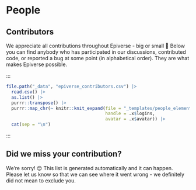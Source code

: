 # People

<!-- ## Team -->

## Contributors

We appreciate all contributions throughout Epiverse - big or small 💜 Below you can find anybody who has participated in our discussions, contributed code, or reported a bug at some point (in alphabetical order). They are what makes Epiverse possible.

::: <div class="contributor-grid">

```r
file.path("_data", "epiverse_contributors.csv") |>
  read.csv() |>
  as.list() |>
  purrr::transpose() |>
  purrr::map_chr(~ knitr::knit_expand(file = "_templates/people_element.Rmd",
                                      handle = .x$logins,
                                      avatar = .x$avatar)) |>
  cat(sep = "\n")

```

::: </div>

:::{.callout-caution collapse="true"}
# Did we miss your contribution?

We're sorry! 😔 This list is generated automatically and it can happen. Please let us know so that we can see where it went wrong - we definitely did not mean to exclude you. 
:::
